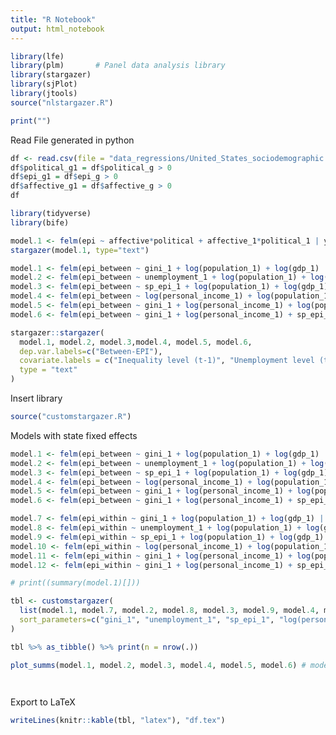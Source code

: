 ```yaml
---
title: "R Notebook"
output: html_notebook
---
```


```r
library(lfe)
library(plm)       # Panel data analysis library
library(stargazer)
library(sjPlot)
library(jtools)
source("nlstargazer.R")
```

```r
print("")
```


Read File generated in python

```r
df <- read.csv(file = "data_regressions/United_States_sociodemographic.csv")
df$political_g1 = df$political_g > 0
df$epi_g1 = df$epi_g > 0
df$affective_g1 = df$affective_g > 0
df
```


```r
library(tidyverse)
library(bife)

```

```r

model.1 <- felm(epi ~ affective*political + affective_1*political_1 | year, data = df)
stargazer(model.1, type="text")
```



```r
model.1 <- felm(epi_between ~ gini_1 + log(population_1) + log(gdp_1) | year, data = df)
model.2 <- felm(epi_between ~ unemployment_1 + log(population_1) + log(gdp_1) | year, data = df)
model.3 <- felm(epi_between ~ sp_epi_1 + log(population_1) + log(gdp_1) | year, data = df)
model.4 <- felm(epi_between ~ log(personal_income_1) + log(population_1) + log(gdp_1) | year, data = df)
model.5 <- felm(epi_between ~ gini_1 + log(personal_income_1) + log(population_1) + log(gdp_1) | year, data = df)
model.6 <- felm(epi_between ~ gini_1 + log(personal_income_1) + sp_epi_1 + unemployment_1 + log(population_1) + log(gdp_1) | year, data = df)

stargazer::stargazer(
  model.1, model.2, model.3,model.4, model.5, model.6, 
  dep.var.labels=c("Between-EPI"),
  covariate.labels = c("Inequality level (t-1)", "Unemployment level (t-1)", "EPI Neighbors (t-1)", "Log of personal income (t-1)", "Log of population (t-1)", "Log of GDP (t-1)"),
  type = "text"
)
```

Insert library
```r
source("customstargazer.R")
```


Models with state fixed effects
```r
model.1 <- felm(epi_between ~ gini_1 + log(population_1) + log(gdp_1) | state, data = df)
model.2 <- felm(epi_between ~ unemployment_1 + log(population_1) + log(gdp_1) | state, data = df)
model.3 <- felm(epi_between ~ sp_epi_1 + log(population_1) + log(gdp_1) | state, data = df)
model.4 <- felm(epi_between ~ log(personal_income_1) + log(population_1) + log(gdp_1) | state, data = df)
model.5 <- felm(epi_between ~ gini_1 + log(personal_income_1) + log(population_1) + log(gdp_1) | state, data = df)
model.6 <- felm(epi_between ~ gini_1 + log(personal_income_1) + sp_epi_1 + unemployment_1 + log(population_1) + log(gdp_1) | state, data = df)

model.7 <- felm(epi_within ~ gini_1 + log(population_1) + log(gdp_1) | state, data = df)
model.8 <- felm(epi_within ~ unemployment_1 + log(population_1) + log(gdp_1) | state, data = df)
model.9 <- felm(epi_within ~ sp_epi_1 + log(population_1) + log(gdp_1) | state, data = df)
model.10 <- felm(epi_within ~ log(personal_income_1) + log(population_1) + log(gdp_1) | state, data = df)
model.11 <- felm(epi_within ~ gini_1 + log(personal_income_1) + log(population_1) + log(gdp_1) | state, data = df)
model.12 <- felm(epi_within ~ gini_1 + log(personal_income_1) + sp_epi_1 + unemployment_1 + log(population_1) + log(gdp_1) | state, data = df)

# print((summary(model.1)[]))

tbl <- customstargazer(
  list(model.1, model.7, model.2, model.8, model.3, model.9, model.4, model.10, model.5, model.11, model.6, model.12),
  sort_parameters=c("gini_1", "unemployment_1", "sp_epi_1", "log(personal_income_1)", "log(gdp_1)", "log(population_1)")
)

tbl %>% as_tibble() %>% print(n = nrow(.))

```

```r

plot_summs(model.1, model.2, model.3, model.4, model.5, model.6) # model.names = c("EPI-within", "EPI-between", "EPI"), show.values = TRUE, value.offset = .3




```


Export to LaTeX

```r
writeLines(knitr::kable(tbl, "latex"), "df.tex")

```


